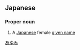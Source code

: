 ==Japanese==
{{ja-kanjitab|歩|美}}

===Proper noun===
{{ja-pos|proper|あゆみ}}
# A [[Japanese]] female [[given name]]

[[Category:Japanese female given names|あゆみ]]
